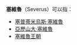 {{disambig|Cat=三字譯名消歧義}}
'''塞維魯'''（Severus）可以指：
*[[塞普蒂米烏斯·塞維魯|塞普蒂米烏斯·塞維魯]]
*[[亞歷山大·塞維魯|亞歷山大·塞維魯]]
*[[塞維魯王朝|塞維魯王朝]]

{{DEFAULTSORT:Severus}}